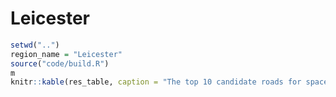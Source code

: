 
# Leicester

```r
setwd("..")
region_name = "Leicester"
source("code/build.R")
m
knitr::kable(res_table, caption = "The top 10 candidate roads for space reallocation for pop-up active transport infrastructure according to methods developed for the project.", digits = 0)
```